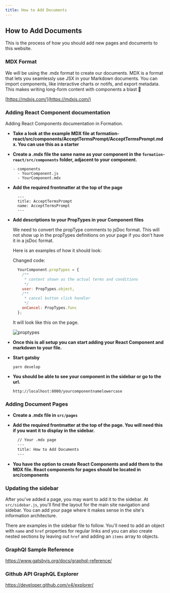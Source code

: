 ```yaml
---
title: How to Add Documents
---
```

## How to Add Documents
This is the process of how you should add new pages and documents to this website.

### MDX Format
We will be using the .mdx format to create our documents.
MDX is a format that lets you seamlessly use JSX in your Markdown documents.
You can import components, like interactive charts or notifs, and export metadata.
This makes writing long-form content with components a blast 🚀

[https://mdxjs.com/](https://mdxjs.com/)

### Adding React Component documentation
Adding React Components documentation in Formation.

- **Take a look at the example MDX file at formation-react/src/components/AcceptTermsPrompt/AcceptTermsPrompt.mdx.
  You can use this as a starter**

- **Create a .mdx file the same name as your component in the `formation-react/src/components` folder, adjacent to your component.**
    ```
    - components
      - YourComponent.js
      - YourComponent.mdx
    ```
- **Add the required frontmatter at the top of the page**
  ```
    ---
    title: AcceptTermsPrompt
    name: AcceptTermsPrompt
    ---
  ```
- **Add descriptions to your PropTypes in your Component files**

  We need to convert the propType comments to jsDoc format.
  This will not show up in the propTypes definitions on your page if you
  don't have it in a jsDoc format.

  Here is an examples of how it should look:

  Changed code:
  ```javascript
    YourComponent.propTypes = {
      /**
       * content shown as the actual terms and conditions
       */
      user: PropTypes.object,
      /**
       * cancel button click handler
       */
      onCancel: PropTypes.func
    };
  ```

  It will look like this on the page.

  ![proptypes](../../images/proptypes.png "PropType Image")

- **Once this is all setup you can start adding your React Component and markdown to your file.**
- **Start gatsby**
    ```
    yarn develop
    ```
- **You should be able to see your component in the sidebar or go to the url.**
    ```
    http://localhost:8000/yourcomponentnamelowercase
    ```
### Adding Document Pages

- **Create a .mdx file in `src/pages`**
- **Add the required frontmatter at the top of the page. You will need this if you
  want it to display in the sidebar.**

  ```markdown
    // Your .mdx page
    ---
    title: How to Add Documents
    ---
  ```
- **You have the option to create React Components and add them to the MDX file.
  React components for pages should be located in src/components**

### Updating the sidebar

After you've added a page, you may want to add it to the sidebar. At `src/sidebar.js`, you'll find the layout for
the main site navigation and sidebar. You can add your page where it makes sense in the site's information architecture.

There are examples in the sidebar file to follow. You'll need to add an object with `name` and `href` properties
for regular links and you can also create nested sections by leaving out `href` and adding an `items` array to objects.

  ### GraphQl Sample Reference

  https://www.gatsbyjs.org/docs/graphql-reference/

  ### Github API GraphQL Explorer

  https://developer.github.com/v4/explorer/
